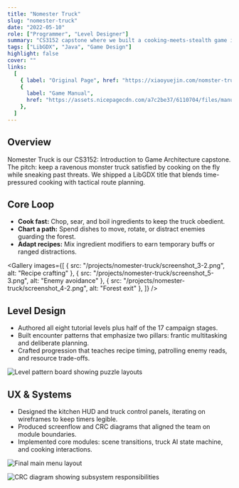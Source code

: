 ```yaml
---
title: "Nomester Truck"
slug: "nomester-truck"
date: "2022-05-10"
role: ["Programmer", "Level Designer"]
summary: "CS3152 capstone where we built a cooking-meets-stealth game in LibGDX—balancing frantic recipe crafting with tactical pathing for a monstrous food truck."
tags: ["LibGDX", "Java", "Game Design"]
highlight: false
cover: ""
links:
  [
    { label: "Original Page", href: "https://xiaoyuejin.com/nomster-truck/" },
    {
      label: "Game Manual",
      href: "https://assets.nicepagecdn.com/a7c2be37/6110704/files/manual1.pdf",
    },
  ]
---
```




## Overview

Nomester Truck is our CS3152: Introduction to Game Architecture capstone. The pitch: keep a ravenous monster truck satisfied by cooking on the fly while sneaking past threats. We shipped a LibGDX title that blends time-pressured cooking with tactical route planning.

## Core Loop

- **Cook fast:** Chop, sear, and boil ingredients to keep the truck obedient.
- **Chart a path:** Spend dishes to move, rotate, or distract enemies guarding the forest.
- **Adapt recipes:** Mix ingredient modifiers to earn temporary buffs or ranged distractions.

<Gallery
  images={[
    { src: "/projects/nomester-truck/screenshot_3-2.png", alt: "Recipe crafting" },
    { src: "/projects/nomester-truck/screenshot_5-3.png", alt: "Enemy avoidance" },
    { src: "/projects/nomester-truck/screenshot_4-2.png", alt: "Forest exit" },
  ]}
/>

## Level Design

- Authored all eight tutorial levels plus half of the 17 campaign stages.
- Built encounter patterns that emphasize two pillars: frantic multitasking and deliberate planning.
- Crafted progression that teaches recipe timing, patrolling enemy reads, and resource trade-offs.

![Level pattern board showing puzzle layouts](/projects/nomester-truck/图层-1-1-2.png)

## UX & Systems

- Designed the kitchen HUD and truck control panels, iterating on wireframes to keep timers legible.
- Produced screenflow and CRC diagrams that aligned the team on module boundaries.
- Implemented core modules: scene transitions, truck AI state machine, and cooking interactions.

![Final main menu layout](/projects/nomester-truck/screenshot_1-8.png)

![CRC diagram showing subsystem responsibilities](/projects/nomester-truck/Screenshot2023-12-20at8.14.29AM-6.png)
